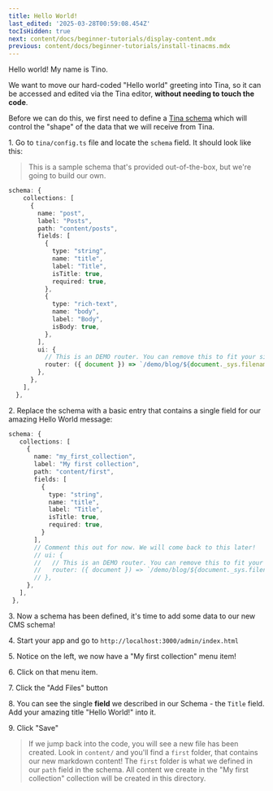 ```yaml
---
title: Hello World!
last_edited: '2025-03-28T00:59:08.454Z'
tocIsHidden: true
next: content/docs/beginner-tutorials/display-content.mdx
previous: content/docs/beginner-tutorials/install-tinacms.mdx
---
```


Hello world! My name is Tino.

We want to move our hard-coded "Hello world" greeting into Tina, so it can be accessed and edited via the Tina editor, **without needing to touch the code**.

Before we can do this, we first need to define a [Tina schema]() which will control the "shape" of the data that we will receive from Tina.

1\. Go to `tina/config.ts` file and locate the `schema` field. It should look like this:

> This is a sample schema that's provided out-of-the-box, but we're going to build our own.

```typescript
schema: {
    collections: [
      {
        name: "post",
        label: "Posts",
        path: "content/posts",
        fields: [
          {
            type: "string",
            name: "title",
            label: "Title",
            isTitle: true,
            required: true,
          },
          {
            type: "rich-text",
            name: "body",
            label: "Body",
            isBody: true,
          },
        ],
        ui: {
          // This is an DEMO router. You can remove this to fit your site
          router: ({ document }) => `/demo/blog/${document._sys.filename}`,
        },
      },
    ],
  },
```

2\. Replace the schema with a basic entry that contains a single field for our amazing Hello World message:

```typescript
schema: {
   collections: [
     {
       name: "my_first_collection",
       label: "My first collection",
       path: "content/first",
       fields: [
         {
           type: "string",
           name: "title",
           label: "Title",
           isTitle: true,
           required: true,
         }
       ],
       // Comment this out for now. We will come back to this later!
       // ui: {
       //   // This is an DEMO router. You can remove this to fit your site
       //   router: ({ document }) => `/demo/blog/${document._sys.filename}`,
       // },
     },
   ],
 },
```

3\. Now a schema has been defined, it's time to add some data to our new CMS schema!

4\. Start your app and go to `http://localhost:3000/admin/index.html`

5\. Notice on the left, we now have a "My first collection" menu item!

6\. Click on that menu item.

7\. Click the "Add Files" button

8\. You can see the single **field** we described in our Schema - the `Title` field. Add your amazing title "Hello World!" into it.

9\. Click "Save"

> If we jump back into the code, you will see a new file has been created. Look in `content/` and you'll find a `first` folder, that contains our new markdown content! The `first` folder is what we defined in our `path` field in the schema. All content we create in the "My first collection" collection will be created in this directory.

